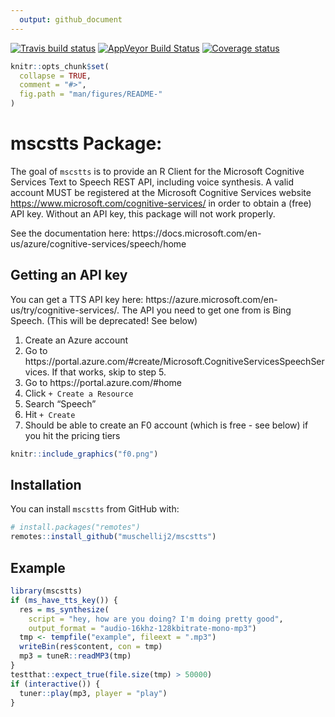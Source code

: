 ```yaml
---
  output: github_document
---
```


[![Travis build status](https://travis-ci.com/muschellij2/mscstts.svg?branch=master)](https://travis-ci.com/muschellij2/mscstts)
[![AppVeyor Build Status](https://ci.appveyor.com/api/projects/status/github/muschellij2/mscstts?branch=master&svg=true)](https://ci.appveyor.com/project/muschellij2/mscstts)
[![Coverage status](https://codecov.io/gh/muschellij2/mscstts/branch/master/graph/badge.svg)](https://codecov.io/github/muschellij2/mscstts?branch=master)
<!-- README.md is generated from README.Rmd. Please edit that file -->

```r
knitr::opts_chunk$set(
  collapse = TRUE,
  comment = "#>",
  fig.path = "man/figures/README-"
)
```
# mscstts Package: 
The goal of `mscstts` is to provide an R Client for the Microsoft Cognitive Services Text to Speech REST API, including voice synthesis. A valid account MUST be registered at the Microsoft Cognitive Services website <https://www.microsoft.com/cognitive-services/> in order to obtain a (free) API key. Without an API key, this package will not work properly.

See the documentation here: https://docs.microsoft.com/en-us/azure/cognitive-services/speech/home

## Getting an API key

You can get a TTS API key here: https://azure.microsoft.com/en-us/try/cognitive-services/.  The API you need to get one from is Bing Speech. (This will be deprecated! See below)

1.  Create an Azure account
2.  Go to https://portal.azure.com/#create/Microsoft.CognitiveServicesSpeechServices.  If that works, skip to step 5.
3.  Go to https://portal.azure.com/#home
4. Click `+ Create a Resource`
5. Search "Speech"
6. Hit `+ Create`
7. Should be able to create an F0 account (which is free - see below) if you hit the pricing tiers

```r
knitr::include_graphics("f0.png")
```


## Installation

You can install `mscstts` from GitHub with:

```r
# install.packages("remotes")
remotes::install_github("muschellij2/mscstts")
```


## Example

```r
library(mscstts)
if (ms_have_tts_key()) {
  res = ms_synthesize(
    script = "hey, how are you doing? I'm doing pretty good",
    output_format = "audio-16khz-128kbitrate-mono-mp3")
  tmp <- tempfile("example", fileext = ".mp3")
  writeBin(res$content, con = tmp)
  mp3 = tuneR::readMP3(tmp)
}
testthat::expect_true(file.size(tmp) > 50000)
if (interactive()) {
  tuner::play(mp3, player = "play")
}
```
